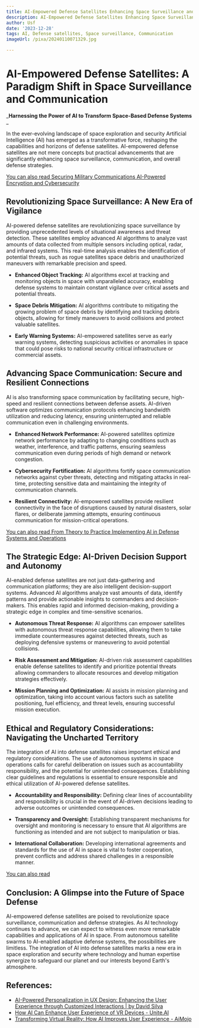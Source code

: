 ```yaml
---
title: AI-Empowered Defense Satellites Enhancing Space Surveillance and Communication
description: AI-Empowered Defense Satellites Enhancing Space Surveillance and Communication
author: Usf
date: '2023-12-28'
tags: AI, Defense satellites, Space surveillance, Communication
imageUrl: /pixa/20240110071329.jpg

---
```

# AI-Empowered Defense Satellites: A Paradigm Shift in Space Surveillance and Communication

_**Harnessing the Power of AI to Transform Space-Based Defense Systems** _

In the ever-evolving landscape of space exploration and security Artificial Intelligence (AI) has emerged as a transformative force, reshaping the capabilities and horizons of defense  satellites. AI-empowered defense satellites are not mere concepts but practical  advancements that  are significantly enhancing space surveillance, communication, and overall defense strategies.

[You can also read Securing Military Communications  AI-Powered Encryption and Cybersecurity](Securing%20Military%20Communications%20AI-Powered%20Encryption%20and%20Cybersecurity)


## Revolutionizing Space Surveillance: A New Era of Vigilance

AI-powered defense satellites are revolutionizing space surveillance by providing  unprecedented levels of situational awareness and  threat detection. These satellites employ advanced AI algorithms to analyze vast amounts of data collected from multiple  sensors including optical, radar,  and infrared systems. This real-time  analysis enables the identification of potential threats, such as rogue satellites space debris and unauthorized maneuvers with remarkable precision and speed.

- **Enhanced Object Tracking:** AI algorithms excel at tracking and monitoring objects in  space with unparalleled accuracy, enabling defense systems to  maintain  constant vigilance over critical assets and potential  threats.


- **Space  Debris Mitigation:** AI algorithms contribute to mitigating the  growing problem of space debris by identifying and tracking debris objects, allowing  for timely maneuvers to avoid collisions and protect valuable satellites.


-  **Early Warning  Systems:**  AI-empowered  satellites serve  as early warning systems, detecting suspicious activities or anomalies in space  that could  pose risks to national security critical infrastructure or commercial assets.

## Advancing Space Communication: Secure and Resilient Connections

AI is also  transforming space communication by facilitating secure, high-speed and resilient connections between defense assets. AI-driven software optimizes communication protocols enhancing  bandwidth utilization  and reducing latency, ensuring uninterrupted and reliable communication even in challenging  environments.

- **Enhanced Network Performance:**  AI-powered satellites optimize network performance by adapting to changing  conditions such as weather, interference, and traffic patterns, ensuring seamless communication even during  periods  of high  demand or network  congestion.


- **Cybersecurity Fortification:** AI algorithms fortify space communication networks against cyber threats, detecting and mitigating  attacks in real-time, protecting sensitive data and maintaining the integrity of communication channels.


- **Resilient Connectivity:** AI-empowered satellites provide resilient connectivity in the face of disruptions caused by natural disasters, solar flares, or deliberate jamming attempts, ensuring continuous communication  for mission-critical operations.

[You can also read From Theory to Practice Implementing AI in Defense Systems and Operations](From%20Theory%20to%20Practice%20Implementing%20AI%20in%20Defense%20Systems%20and%20Operations)


## The Strategic Edge: AI-Driven  Decision Support and Autonomy

AI-enabled defense satellites are not just data-gathering  and communication platforms; they are  also intelligent decision-support systems. Advanced AI algorithms analyze vast amounts  of data, identify patterns and  provide actionable insights to commanders and decision-makers. This enables rapid and informed decision-making, providing a strategic edge in complex and time-sensitive  scenarios.

- **Autonomous  Threat Response:** AI algorithms can empower satellites with autonomous threat response capabilities, allowing them to take immediate countermeasures against detected threats,  such as deploying defensive systems or maneuvering to avoid potential collisions.


- **Risk Assessment and Mitigation:** AI-driven risk assessment capabilities  enable defense satellites to identify  and prioritize potential threats allowing commanders to allocate resources and develop mitigation strategies effectively.


- **Mission Planning and Optimization:**  AI assists in mission  planning and optimization, taking into account various factors such as satellite positioning, fuel efficiency,  and threat levels, ensuring successful mission  execution.

## Ethical and Regulatory  Considerations: Navigating the Uncharted Territory

The integration of  AI into defense satellites raises important ethical and regulatory considerations. The use  of autonomous systems in space  operations calls for careful deliberation on issues such as accountability responsibility, and the potential for unintended consequences. Establishing clear guidelines and regulations is essential to ensure responsible and  ethical utilization of AI-powered defense satellites.

- **Accountability and Responsibility:** Defining clear lines of accountability and responsibility is crucial  in the  event of AI-driven decisions leading to adverse  outcomes or unintended consequences.


- **Transparency and Oversight:** Establishing transparent mechanisms for oversight  and monitoring is necessary to  ensure that AI algorithms are functioning as intended and are not subject to manipulation or bias.


- **International Collaboration:** Developing international agreements and standards for the use of AI in space  is vital to foster cooperation, prevent conflicts and address shared  challenges in a responsible manner.

[You can also read ]()


## Conclusion: A Glimpse into  the Future of Space  Defense

AI-empowered defense satellites are poised to revolutionize space surveillance, communication  and defense strategies.  As AI  technology continues  to advance, we can expect to witness even more remarkable capabilities and applications of AI  in space. From autonomous  satellite swarms to AI-enabled adaptive defense systems, the possibilities are  limitless. The integration of AI into defense  satellites marks a  new era in space  exploration and security where technology and human expertise synergize  to safeguard our planet and  our interests beyond Earth's atmosphere.

## References:
- [AI-Powered Personalization in UX Design: Enhancing the User Experience through Customized Interactions | by David Silva](https://uxplanet.org/ai-powered-personalization-in-ux-design-enhancing-the-user-experience-through-customized-5b8d78129262)
- [How AI Can Enhance User Experience of VR Devices - Unite.AI](https://www.unite.ai/how-ai-can-enhance-user-experience-of-vr-devices/)
- [Transforming Virtual Reality: How AI Improves User Experience - AiMojo](https://aimojo.pro/virtual-reality-ai-user-experience/)
